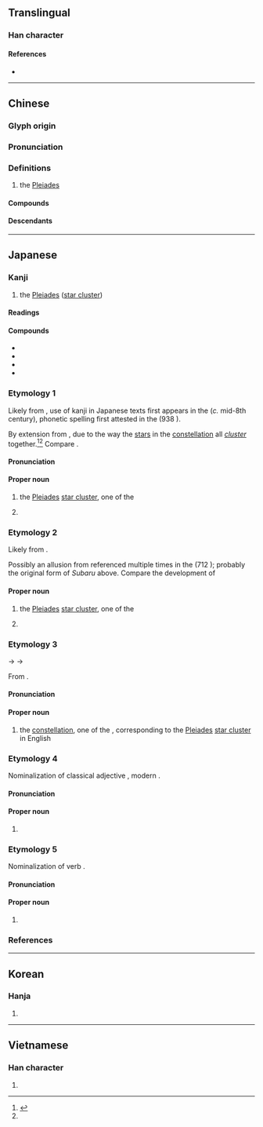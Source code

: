 {{character info/new}}
==Translingual==

===Han character===
{{Han char|rn=72|rad=日|as=05|sn=9|four=60727|canj=AHHL|ids=⿱日卯}}

====References====
* {{Han ref|kx=0494.060|dkj=13865|dj=0858.120|hdz=21503.020|uh=6634|ud=26164|bh=CEF6|bd=52982}}

----

==Chinese==
{{zh-forms}}

===Glyph origin===
{{Han etym}}

===Pronunciation===
{{zh-pron
|m=mǎo
|c=maau5
|h=pfs=
|md=
|mn=báu
|mn-t=bhao2
|w=
|mc=y
|oc=y
|cat=pn
}}

===Definitions===
{{zh-hanzi}}

# the [[Pleiades]] {{gloss|[[star cluster]]}}

====Compounds====
{{zh-der|昴降}}

====Descendants====
{{CJKV||^ぼう}}

{{zh-cat|Astronomy}}

----

==Japanese==

===Kanji===
{{ja-kanji|grade=n|rs=日05}}

# the [[Pleiades]] ([[star cluster]])

====Readings====
{{ja-readings
|goon=みょう<めう
|kanon=ぼう<ばう
|kun=すばる-, すまる-
|nanori=あき, こう<かう, たか, たかし, のぼる
}}

====Compounds====
{{top2}}
* {{ja-r|昴宿|^ぼうしゅく}}
* {{ja-r|昴星|^ぼうせい}}
* {{ja-r|昴一|^こういち}}
* {{ja-r|昴%子|^あき%こ}}
{{bottom}}

===Etymology 1===
<div style="float:right;">
{{wp|lang=ja|プレアデス星団}}
{{wp|Pleaides}}
</div>
{{ja-kanjitab|yomi=k|すばる}}

Likely from {{inh|ja|ojp|sort=すばる|-}}, use of kanji in Japanese texts first appears in the ''{{w|ja:丹後国風土記|Tangō-no-kuni Fudoki}}'' (''c.'' mid-8th century), phonetic spelling first attested in the ''{{w|Wamyō Ruijushō}}'' (938 {{CE}}).

By extension from {{m|ja|統ばる|tr=subaru||to [[bunch]] together; to [[unite]]|pos=intransitive}}, due to the way the [[star]]s in the [[constellation]] all ''[[cluster]]'' together.<ref name="KDJ">{{R:Kokugo Dai Jiten}}</ref><ref name="DJR"/> Compare {{m|ja|統べる|tr=suberu||to [[command]]|pos=transitive}}.

====Pronunciation====
{{ja-pron|yomi=k|すばる|acc=1|acc_ref=DJR}}

====Proper noun====
{{ja-pos|proper|すばる}}

# {{lb|ja|astronomy|sort=すばる}} the [[Pleiades]] [[star cluster]], one of the {{w|Twenty-Eight Mansions}}
#: {{synonyms|ja|プレアデス星団|tr=Pureadesu-seidan|昴宿|tr2=Bōshuku|昴星|tr3=Subaruboshi, Bōsei|六連星|tr4=Mutsuraboshi}}
# {{given name|ja|female|A=a|nodot=1|sort=すばる}}

===Etymology 2===
{{ja-kanjitab|yomi=k|すまる}}

Likely from {{inh|ja|ojp|-}}.

Possibly an allusion from {{m|ja|昴の玉|tr=sumaru no tama|lit=[[cluster]] of [[pearl]]s}} referenced multiple times in the ''{{w|Kojiki}}'' (712 {{CE}}); probably the original form of ''Subaru'' above. {{rfv-etym|ja}} Compare the development of {{m|ja|皇|tr=<i>sume-</i>/<i>sumera-</i> → <i>sube-</i>/<i>subera-</i>|pos=prefix of praise and respect to Shinto deities or an Emperor of Japan}}

====Proper noun====
{{ja-pos|proper|すまる}}

# {{lb|ja|astronomy|regional|sort=すまる}} the [[Pleiades]] [[star cluster]], one of the {{w|Twenty-Eight Mansions}}
# {{given name|ja|male|A=a|nodot=1|sort=すまる}}

===Etymology 3===
<div style="float:right;">
{{wp|lang=ja|昴宿}}
{{wp|Hairy Head}}
</div>
{{ja-kanjitab|yomi=kanon|ぼう}}
{{IPAchar|/bau/}} → {{IPAchar|/bɔː/}} → {{IPAchar|/boː/}}

From {{der|ja|ltc|sort=ほう|-}} {{ltc-l|昴}}.

====Pronunciation====
{{ja-pron|yomi=kanon|ぼう|acc=1|acc_ref=DJR}}

====Proper noun====
{{ja-pos|proper|ぼう|hhira=ばう}}

# {{lb|ja|Chinese astronomy|sort=ほう}} the {{w|Hairy Head}} [[constellation]], one of the {{w|Twenty-Eight Mansions}}, corresponding to the [[Pleiades]] [[star cluster]] in English
#: {{synonyms|ja|昴宿|tr=Bōshuku|昴星|tr2=Bōsei}}

===Etymology 4===
{{ja-kanjitab|yomi=i|たかし}}

Nominalization of classical adjective {{m|ja|高し|tr=takashi}}, modern {{m|ja|高い|tr=takai||[[high]]}}.

====Pronunciation====
{{ja-pron|yomi=i|たかし}}

====Proper noun====
{{ja-pos|proper|たかし}}

# {{given name|ja|male|A=a|nodot=1|sort=たかし}}

===Etymology 5===
{{ja-kanjitab|yomi=i|のぼる}}

Nominalization of verb {{m|ja|[[上る]], [[登る]]|tr=noboru||to [[ascend]], [[rise]]}}.

====Pronunciation====
{{ja-pron|yomi=i|のぼる}}

====Proper noun====
{{ja-pos|proper|のぼる}}

# {{given name|ja|male|A=a|nodot=1|sort=のぼる}}

===References===
<references/>

----

==Korean==

===Hanja===
{{ko-hanja|hangeul=[[묘]]|eumhun=|mr=myo|y=myo}}

# {{rfdef|ko|sort=日05}}

----

==Vietnamese==

===Han character===
{{vi-hantu|[[mão]], [[máu]]|rs=日05}}

# {{rfdef|vi|sort=日05}}